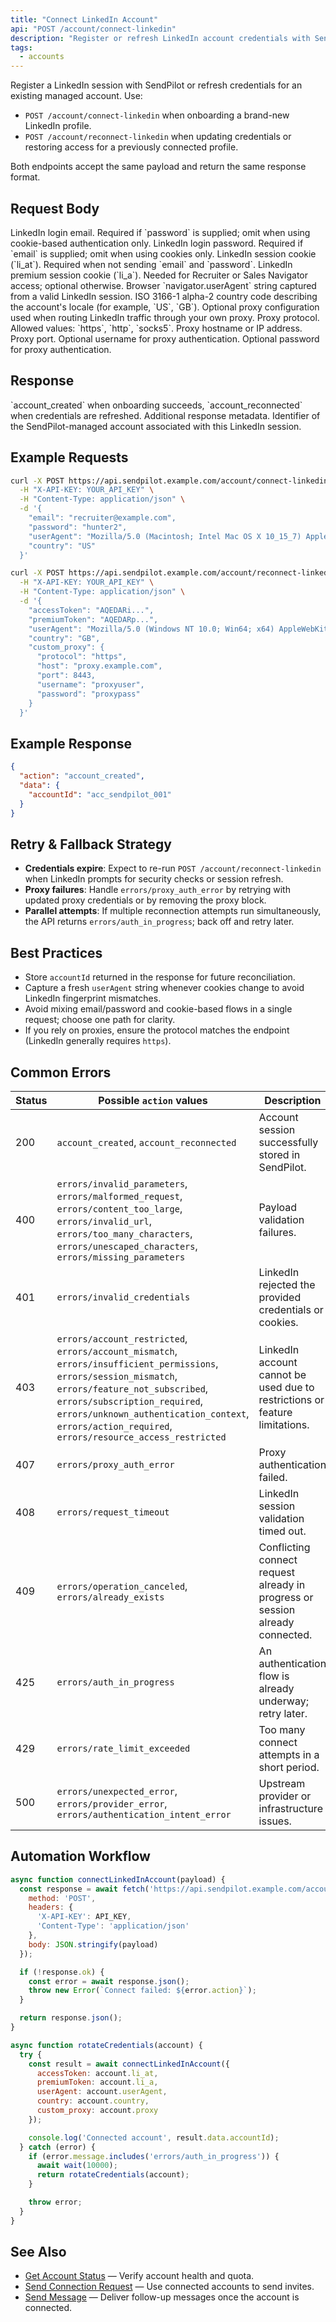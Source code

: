 ```yaml
---
title: "Connect LinkedIn Account"
api: "POST /account/connect-linkedin"
description: "Register or refresh LinkedIn account credentials with SendPilot"
tags:
  - accounts
---
```


Register a LinkedIn session with SendPilot or refresh credentials for an existing managed account. Use:
- `POST /account/connect-linkedin` when onboarding a brand-new LinkedIn profile.
- `POST /account/reconnect-linkedin` when updating credentials or restoring access for a previously connected profile.

Both endpoints accept the same payload and return the same response format.

## Request Body

<ParamField body="email" type="string">
  LinkedIn login email. Required if `password` is supplied; omit when using cookie-based authentication only.
</ParamField>

<ParamField body="password" type="string">
  LinkedIn login password. Required if `email` is supplied; omit when using cookies only.
</ParamField>

<ParamField body="accessToken" type="string">
  LinkedIn session cookie (`li_at`). Required when not sending `email` and `password`.
</ParamField>

<ParamField body="premiumToken" type="string">
  LinkedIn premium session cookie (`li_a`). Needed for Recruiter or Sales Navigator access; optional otherwise.
</ParamField>

<ParamField body="userAgent" type="string" required>
  Browser `navigator.userAgent` string captured from a valid LinkedIn session.
</ParamField>

<ParamField body="country" type="string" required>
  ISO 3166-1 alpha-2 country code describing the account's locale (for example, `US`, `GB`).
</ParamField>

<ParamField body="custom_proxy" type="object">
  Optional proxy configuration used when routing LinkedIn traffic through your own proxy.

  <Expandable title="properties">
    <ParamField body="protocol" type="string">
      Proxy protocol. Allowed values: `https`, `http`, `socks5`.
    </ParamField>
    <ParamField body="host" type="string">
      Proxy hostname or IP address.
    </ParamField>
    <ParamField body="port" type="number">
      Proxy port.
    </ParamField>
    <ParamField body="username" type="string">
      Optional username for proxy authentication.
    </ParamField>
    <ParamField body="password" type="string">
      Optional password for proxy authentication.
    </ParamField>
  </Expandable>
</ParamField>

## Response

<ResponseField name="action" type="string">
  `account_created` when onboarding succeeds, `account_reconnected` when credentials are refreshed.
</ResponseField>

<ResponseField name="data" type="object">
  Additional response metadata.

  <Expandable title="properties">
    <ResponseField name="accountId" type="string">
      Identifier of the SendPilot-managed account associated with this LinkedIn session.
    </ResponseField>
  </Expandable>
</ResponseField>

## Example Requests

```bash
curl -X POST https://api.sendpilot.example.com/account/connect-linkedin \
  -H "X-API-KEY: YOUR_API_KEY" \
  -H "Content-Type: application/json" \
  -d '{
    "email": "recruiter@example.com",
    "password": "hunter2",
    "userAgent": "Mozilla/5.0 (Macintosh; Intel Mac OS X 10_15_7) AppleWebKit/537.36 (KHTML, like Gecko) Chrome/124.0.0.0 Safari/537.36",
    "country": "US"
  }'
```

```bash
curl -X POST https://api.sendpilot.example.com/account/reconnect-linkedin \
  -H "X-API-KEY: YOUR_API_KEY" \
  -H "Content-Type: application/json" \
  -d '{
    "accessToken": "AQEDARi...",
    "premiumToken": "AQEDARp...",
    "userAgent": "Mozilla/5.0 (Windows NT 10.0; Win64; x64) AppleWebKit/537.36 (KHTML, like Gecko) Chrome/123.0.0.0 Safari/537.36",
    "country": "GB",
    "custom_proxy": {
      "protocol": "https",
      "host": "proxy.example.com",
      "port": 8443,
      "username": "proxyuser",
      "password": "proxypass"
    }
  }'
```

## Example Response

```json
{
  "action": "account_created",
  "data": {
    "accountId": "acc_sendpilot_001"
  }
}
```

## Retry & Fallback Strategy

- **Credentials expire**: Expect to re-run `POST /account/reconnect-linkedin` when LinkedIn prompts for security checks or session refresh.
- **Proxy failures**: Handle `errors/proxy_auth_error` by retrying with updated proxy credentials or by removing the proxy block.
- **Parallel attempts**: If multiple reconnection attempts run simultaneously, the API returns `errors/auth_in_progress`; back off and retry later.

## Best Practices

- Store `accountId` returned in the response for future reconciliation.
- Capture a fresh `userAgent` string whenever cookies change to avoid LinkedIn fingerprint mismatches.
- Avoid mixing email/password and cookie-based flows in a single request; choose one path for clarity.
- If you rely on proxies, ensure the protocol matches the endpoint (LinkedIn generally requires `https`).

## Common Errors

| Status | Possible `action` values | Description |
| --- | --- | --- |
| 200 | `account_created`, `account_reconnected` | Account session successfully stored in SendPilot. |
| 400 | `errors/invalid_parameters`, `errors/malformed_request`, `errors/content_too_large`, `errors/invalid_url`, `errors/too_many_characters`, `errors/unescaped_characters`, `errors/missing_parameters` | Payload validation failures. |
| 401 | `errors/invalid_credentials` | LinkedIn rejected the provided credentials or cookies. |
| 403 | `errors/account_restricted`, `errors/account_mismatch`, `errors/insufficient_permissions`, `errors/session_mismatch`, `errors/feature_not_subscribed`, `errors/subscription_required`, `errors/unknown_authentication_context`, `errors/action_required`, `errors/resource_access_restricted` | LinkedIn account cannot be used due to restrictions or feature limitations. |
| 407 | `errors/proxy_auth_error` | Proxy authentication failed. |
| 408 | `errors/request_timeout` | LinkedIn session validation timed out. |
| 409 | `errors/operation_canceled`, `errors/already_exists` | Conflicting connect request already in progress or session already connected. |
| 425 | `errors/auth_in_progress` | An authentication flow is already underway; retry later. |
| 429 | `errors/rate_limit_exceeded` | Too many connect attempts in a short period. |
| 500 | `errors/unexpected_error`, `errors/provider_error`, `errors/authentication_intent_error` | Upstream provider or infrastructure issues. |

## Automation Workflow

```javascript
async function connectLinkedInAccount(payload) {
  const response = await fetch('https://api.sendpilot.example.com/account/connect-linkedin', {
    method: 'POST',
    headers: {
      'X-API-KEY': API_KEY,
      'Content-Type': 'application/json'
    },
    body: JSON.stringify(payload)
  });

  if (!response.ok) {
    const error = await response.json();
    throw new Error(`Connect failed: ${error.action}`);
  }

  return response.json();
}
```

```javascript
async function rotateCredentials(account) {
  try {
    const result = await connectLinkedInAccount({
      accessToken: account.li_at,
      premiumToken: account.li_a,
      userAgent: account.userAgent,
      country: account.country,
      custom_proxy: account.proxy
    });

    console.log('Connected account', result.data.accountId);
  } catch (error) {
    if (error.message.includes('errors/auth_in_progress')) {
      await wait(10000);
      return rotateCredentials(account);
    }

    throw error;
  }
}
```

## See Also

- [Get Account Status](/api-reference/endpoint/get-account-status) — Verify account health and quota.
- [Send Connection Request](/api-reference/endpoint/post-connection-request) — Use connected accounts to send invites.
- [Send Message](/api-reference/endpoint/post-message) — Deliver follow-up messages once the account is connected.
